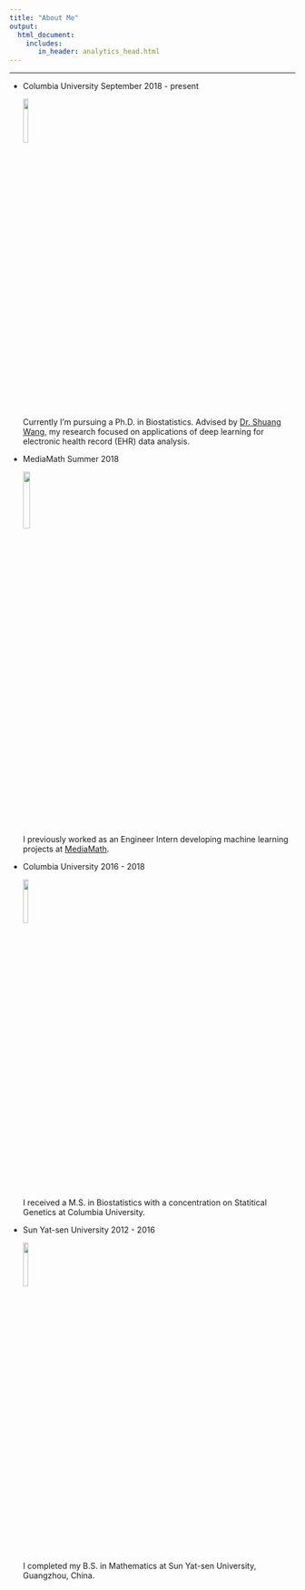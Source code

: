 ```yaml
---
title: "About Me"
output: 
  html_document:
    includes:
       in_header: analytics_head.html
---
```


<link rel="stylesheet" href="academicons.css"/>
<link rel="stylesheet" href="styles.css" type="text/css"/>
<link rel="stylesheet" href="timeline.css"/ type='text/css'>

***

<!-- The Timeline -->

<ul class="timeline">

<!-- Item 1 -->
<li>
<div class="direction-l">
<div class="flag-wrapper">
<span class="flag">Columbia University</span>
<span class="time-wrapper"><span class="time">September 2018 - present</span></span>
</div>
<img src="images/columbia.png" style="width:14%">

<div class="desc">Currently I'm pursuing a Ph.D. in Biostatistics. Advised by [Dr. Shuang Wang](http://www.columbia.edu/~sw2206/), my research focused on applications of deep learning for electronic health record (EHR) data analysis.</div>
</div>
</li>

<!-- Item 2 -->
<li>
<div class="direction-r">
<div class="flag-wrapper">
<span class="flag">MediaMath</span>
<span class="time-wrapper"><span class="time">Summer 2018</span></span>
</div>
<img src="images/mediamath.png" style="width:16%">

<div class="desc">I previously worked as an Engineer Intern developing machine learning projects at [MediaMath](http://www.mediamath.com).</div>
</div>
</li>

<!-- Item 3 -->
<li>
<div class="direction-l">
<div class="flag-wrapper">
<span class="flag">Columbia University</span>
<span class="time-wrapper"><span class="time">2016 - 2018</span></span>
</div>
<img src="images/columbia.png" style="width:14%">

<div class="desc">I received a M.S. in Biostatistics with a concentration on Statitical Genetics at Columbia University.</div>
</div>
</li>

<!-- Item 4 -->
<li>
<div class="direction-r">
<div class="flag-wrapper">
<span class="flag">Sun Yat-sen University</span>
<span class="time-wrapper"><span class="time">2012 - 2016</span></span>
</div>
<img src="images/SYSU.png" style="width:14%">

<div class="desc">I completed my B.S. in Mathematics at Sun Yat-sen University, Guangzhou, China.</div>
</div>
</li>

</ul>





